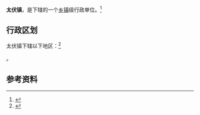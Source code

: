 {{中国乡级行政区|51/05/21/108/000}}

'''太伏镇'''，是{{PRC admin/fullname|51/05/21/108/000|3}}下辖的一个[[乡镇|乡镇]]级行政单位。<ref>{{PRC admin/ref sgc|{{PRC admin/parent|51/05/21/108/000}}}}</ref>

== 行政区划 ==

太伏镇下辖以下地区：<ref>{{PRC admin/ref sgc|51/05/21/108/000}}</ref>

{{PRC admin/children|51/05/21/108/000}}。

== 参考资料 ==

{{reflist}}

{{行政区划小作品}}
{{PRC admin/navcat|51/05/21/108/000}}